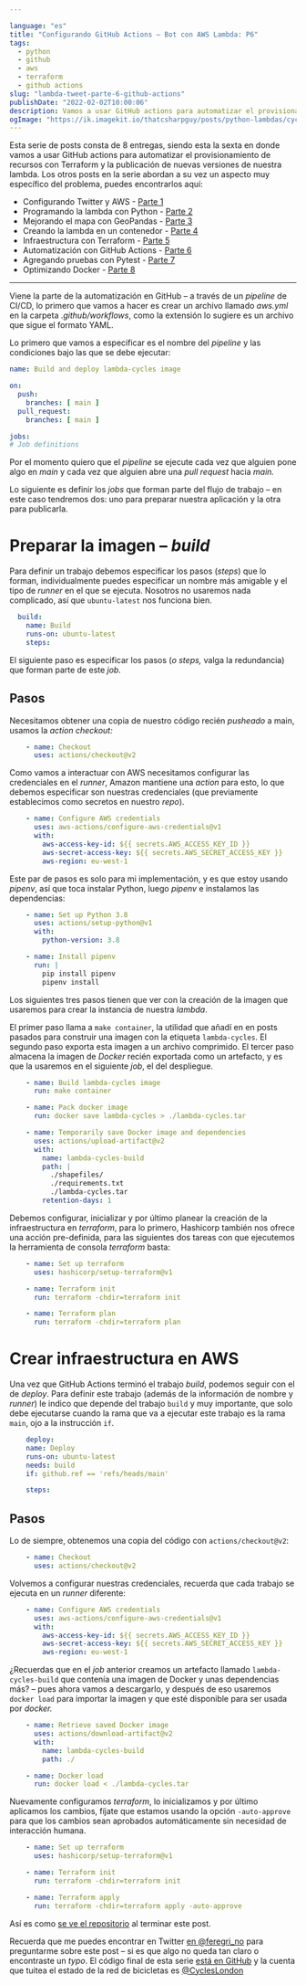 ```yaml
---

language: "es"
title: "Configurando GitHub Actions – Bot con AWS Lambda: P6"
tags: 
  - python
  - github
  - aws
  - terraform
  - github actions
slug: "lambda-tweet-parte-6-github-actions"
publishDate: "2022-02-02T10:00:06"
description: Vamos a usar GitHub actions para automatizar el provisionamiento de recursos con Terraform y la publicación de nuevas versiones de nuestra lambda.
ogImage: "https://ik.imagekit.io/thatcsharpguy/posts/python-lambdas/cycles-part-6_DbKr-mcvk.jpg"
---
```


Esta serie de posts consta de 8 entregas, siendo esta la sexta en donde vamos a usar GitHub actions para automatizar el provisionamiento de recursos con Terraform y la publicación de nuevas versiones de nuestra lambda. Los otros posts en la serie abordan a su vez un aspecto muy específico del problema, puedes encontrarlos aquí:

 - Configurando Twitter y AWS - [Parte 1](/lambda-tweet-parte-1-github-aws-twitter)
 - Programando la lambda con Python - [Parte 2](/lambda-tweet-parte-2-python)
 - Mejorando el mapa con GeoPandas - [Parte 3](/lambda-tweet-parte-3-mapas-geopandas)
 - Creando la lambda en un contenedor - [Parte 4](/lambda-tweet-parte-4-contenedor-lambda)
 - Infraestructura con Terraform - [Parte 5](/lambda-tweet-parte-5-terraform)
 - Automatización con GitHub Actions - [Parte 6](/lambda-tweet-parte-6-github-actions)
 - Agregando pruebas con Pytest - [Parte 7](/lambda-tweet-parte-7-add-testing)
 - Optimizando Docker - [Parte 8](/lambda-tweet-parte-8-aligerando-docker)

---

Viene la parte de la automatización en GitHub – a través de un *pipeline* de CI/CD, lo primero que vamos a hacer es crear un archivo llamado *aws.yml* en la carpeta .*github/workflows*, como la extensión lo sugiere es un archivo que sigue el formato YAML.

Lo primero que vamos a especificar es el nombre del *pipeline* y las condiciones bajo las que se debe ejecutar:

```yaml
name: Build and deploy lambda-cycles image

on:
  push:
    branches: [ main ]
  pull_request:
    branches: [ main ]

jobs:
# Job definitions
```

Por el momento quiero que el *pipeline* se ejecute cada vez que alguien pone algo en *main* y cada vez que alguien abre una *pull request* hacia *main.*

Lo siguiente es definir los *jobs* que forman parte del flujo de trabajo – en este caso tendremos dos: uno para preparar nuestra aplicación y la otra para publicarla.

# Preparar la imagen – *build*

Para definir un trabajo debemos especificar los pasos (*steps*) que lo forman, individualmente puedes especificar un nombre más amigable y el tipo de *runner* en el que se ejecuta. Nosotros no usaremos nada complicado, así que `ubuntu-latest` nos funciona bien.

```yaml
  build:
    name: Build
    runs-on: ubuntu-latest
    steps:
```

El siguiente paso es especificar los pasos (*o steps,* valga la redundancia) que forman parte de este *job.*

## Pasos

Necesitamos obtener una copia de nuestro código recién *pusheado* a main, usamos la *action* *checkout:*

```yaml
    - name: Checkout
      uses: actions/checkout@v2
```

Como vamos a interactuar con AWS necesitamos configurar las credenciales en el *runner*, Amazon mantiene una *action* para esto, lo que debemos especificar son nuestras credenciales (que previamente establecimos como secretos en nuestro *repo*).

```yaml
    - name: Configure AWS credentials
      uses: aws-actions/configure-aws-credentials@v1
      with:
        aws-access-key-id: ${{ secrets.AWS_ACCESS_KEY_ID }}
        aws-secret-access-key: ${{ secrets.AWS_SECRET_ACCESS_KEY }}
        aws-region: eu-west-1
```

Este par de pasos es solo para mi implementación, y es que estoy usando *pipenv*, así que toca instalar Python, luego *pipenv* e instalamos las dependencias:

```yaml
    - name: Set up Python 3.8
      uses: actions/setup-python@v1
      with:
        python-version: 3.8

    - name: Install pipenv
      run: |
        pip install pipenv
        pipenv install
```

Los siguientes tres pasos tienen que ver con la creación de la imagen que usaremos para crear la instancia de nuestra *lambda*. 

El primer paso llama a `make container`, la utilidad que añadí en en posts pasados para construir una imagen con la etiqueta `lambda-cycles`. El segundo paso exporta esta imagen a un archivo comprimido. El tercer paso almacena la imagen de *Docker* recién exportada como un artefacto, y es que la usaremos en el siguiente *job*, el del despliegue.

```yaml
    - name: Build lambda-cycles image
      run: make container

    - name: Pack docker image
      run: docker save lambda-cycles > ./lambda-cycles.tar

    - name: Temporarily save Docker image and dependencies
      uses: actions/upload-artifact@v2
      with:
        name: lambda-cycles-build
        path: |
          ./shapefiles/
          ./requirements.txt
          ./lambda-cycles.tar
        retention-days: 1
```

Debemos configurar, inicializar y por último planear la creación de la infraestructura en *terraform*, para lo primero, Hashicorp también nos ofrece una acción pre-definida, para las siguientes dos tareas con que ejecutemos la herramienta de consola *terraform* basta:

```yaml
    - name: Set up terraform
      uses: hashicorp/setup-terraform@v1

    - name: Terraform init
      run: terraform -chdir=terraform init

    - name: Terraform plan
      run: terraform -chdir=terraform plan
```

# Crear infraestructura en AWS

Una vez que GitHub Actions terminó el trabajo *build*, podemos seguir con el de *deploy*. Para definir este trabajo (además de la información de nombre y *runner*) le indico que depende del trabajo `build` y muy importante, que solo debe ejecutarse cuando la rama que va a ejecutar este trabajo es la rama `main`, ojo a la instrucción `if`.

```yaml
	deploy:
    name: Deploy
    runs-on: ubuntu-latest
    needs: build
    if: github.ref == 'refs/heads/main'

    steps:
```

## Pasos

Lo de siempre, obtenemos una copia del código con `actions/checkout@v2`:

```yaml
    - name: Checkout
      uses: actions/checkout@v2
```

Volvemos a configurar nuestras credenciales, recuerda que cada trabajo se ejecuta en un *runner* diferente:

```yaml
    - name: Configure AWS credentials
      uses: aws-actions/configure-aws-credentials@v1
      with:
        aws-access-key-id: ${{ secrets.AWS_ACCESS_KEY_ID }}
        aws-secret-access-key: ${{ secrets.AWS_SECRET_ACCESS_KEY }}
        aws-region: eu-west-1
```

¿Recuerdas que en el *job* anterior creamos un artefacto llamado `lambda-cycles-build` que contenía una imagen de Docker y unas dependencias más? – pues ahora vamos a descargarlo, y después de eso usaremos `docker load` para importar la imagen y que esté disponible para ser usada por *docker.*

```yaml
    - name: Retrieve saved Docker image
      uses: actions/download-artifact@v2
      with:
        name: lambda-cycles-build
        path: ./

    - name: Docker load
      run: docker load < ./lambda-cycles.tar
```

Nuevamente configuramos *terraform*, lo inicializamos y por último aplicamos los cambios, fíjate que estamos usando la opción `-auto-approve` para que los cambios sean aprobados automáticamente sin necesidad de interacción humana.

```yaml
    - name: Set up terraform
      uses: hashicorp/setup-terraform@v1

    - name: Terraform init
      run: terraform -chdir=terraform init

    - name: Terraform apply
      run: terraform -chdir=terraform apply -auto-approve
```

Así es como [se ve el repositorio](https://github.com/fferegrino/tweeting-cycles-lambda/tree/part-5-github-action) al terminar este post.

Recuerda que me puedes encontrar en Twitter [en @feregri_no](https://twitter.com/feregri_no) para preguntarme sobre este post – si es que algo no queda tan claro o encontraste un *typo*. El código final de esta serie [está en GitHub](https://github.com/fferegrino/tweeting-cycles-lambda) y la cuenta que tuitea el estado de la red de bicicletas es [@CyclesLondon](https://twitter.com/CyclesLondon) 
